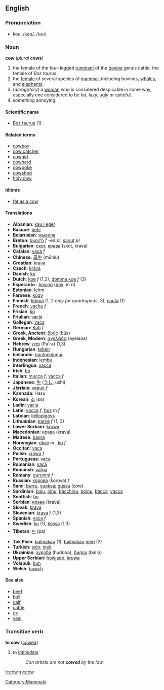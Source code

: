 ==English==
=== Pronunciation ===
*kou, /kaʊ/, /<tt>kaU</tt>/

=== Noun ===
'''cow''' (''plural'' '''cows''')

# the female of the four-legged [[ruminant]] of the [[bovine]] genus cattle. the female of ''Bos taurus''.
# the [[female]] of several species of [[mammal]], including bovines, [[whale]]s, and [[elephant]]s.
# (''derogatory'') a [[woman]] who is considered despicable in some way, especially one considered to be fat, lazy, ugly or spiteful.
# something annoying.

==== Scientific name ====
*[[Bos taurus]] (1)

==== Related terms ====
*[[cowboy]]
*[[cow catcher]]
*[[cowgirl]]
*[[cowherd]]
*[[cowpoke]]
*[[cowshed]]
*[[holy cow]]

====Idioms====
*[[fat as a cow]]

==== Translations ====
*'''Albanian''': [[kau i egër]]
*'''Basque''': [[behi]]
*'''Belarusian''': [[жывела]]
*'''Breton''': [[buoc’h]] ''f'' -ed ''pl'', [[saout]] ''pl''
*'''Bulgarian''': [[скот]], [[крава]] (skot, krava)
*'''Catalan''': [[vaca]] ''f''
*'''Chinese''': [[母牛]] (mǔníu)
*'''Croatian''': [[krava]]
*'''Czech''': [[kráva]]
*'''Danish''': [[ko]]
*'''Dutch''': [[koe]] ''f'' (1,2), [[domme koe]] ''f'' (3)
*'''Esperanto''' : [[bovino]] ([[bovo|bov]]´ in´o).
*'''Estonian''': [[lehm]]
*'''Faroese''': [[kúgv]]
*'''Finnish''': [[lehmä]] (1, 2 ''only for quadrupeds'', 3), [[nauta#Finnish|nauta]] (1)
*'''French''': [[vache]] ''f''
*'''Frisian''': [[ko]]
*'''Friulian''': [[vacje]]
*'''Gallegan''': [[vaca]]
*'''German''': [[Kuh]] ''f''
*'''Greek, Ancient''': [[βοῦς]] (būs)
*'''Greek, Modern''': [[αγελάδα]] (ayelaða)
*'''Hebrew''': [[פרה]] (Pa'ra) (1,3)
*'''Hungarian''': [[tehén]]
*'''Icelandic''': [[nautpeningur]]
*'''Indonesian''': [[lembu]]
*'''Interlingua''': [[vacca]]
*'''Irish''': [[bo]]
*'''Italian''': [[mucca]] ''f'', [[vacca]] ''f''
*'''Japanese''': [[牛]] ([[うし]], ushi)
*'''Jèrriais''': [[vaque]] ''f''
*'''Kannada''': Hasu
*'''Korean''': [[소]] (so)
*'''Ladin''': [[vacia]]
*'''Latin''': [[vacca]] ''f'', [[bos]] ''m,f''
*'''Latvian''': [[liellopigovs]]
*'''Lithuanian''': [[karvė]] ''f'' (1, 3)
*'''Lower Sorbian''': [[krowa]]
*'''Macedonian''': [[крава]] (krava)
*'''Maltese''': [[baqra]]
*'''Norwegian''': [[:no:okse|okse]] ''m'' , [[:no: ku |ku]] ''f''
*'''Occitan''': [[vaca]]
*'''Polish''': [[krowa]] ''f''
*'''Portuguese''': [[vaca]]
*'''Romanian''': [[vacă]]
*'''Romansh''': [[vatga]]
*'''Romany''': [[gurumni]] ''f''
*'''Russian''': [[:ru:корова|корова]] (korova) ''f''
*'''Sami''': [[burru]], [[vuoksá]]; [[gussa]] (cow)
*'''Sardinian''': [[bulu]], [[óinu]], [[bàcchinu]], [[bóinu]], [[bacca]], [[vacca]]
*'''Scottish''': [[bo]]
*'''Serbian''': [[крава]] (krava)
*'''Slovak''': [[krava]]
*'''Slovenian''': [[krava]] ''f'' (1,3)
*'''Spanish''': [[vaca]] ''f''
*'''Swedish''': [[ko]] (1), [[kossa]] (1,3)
*'''Tibetan''': [[བ་]] (pa)
*'''Tok Pisin''': [[bulmakau]] (1), [[bulmakau]] [[meri]] (2)
*'''Turkish''': [[sığır]], [[inek]]
*'''Ukrainian''': [[худоба]] (hudoba), [[бидло]] (bidlo)
*'''Upper Sorbian''': [[howjado]], [[kruwa]]
*'''Volapük''': [[kun]]
*'''Welsh''': [[buwch]]

==== See also ====
*[[beef]]
*[[bull]]
*[[calf]]
*[[cattle]]
*[[ox]]
*[[veal]]

===Transitive verb===
'''to cow''' ([[cowed]])

#to [[intimidate]]
#:''Con artists are not '''cowed''' by the law.''

[[Category:Mammals]]

[[it:cow]]
[[sv:cow]]